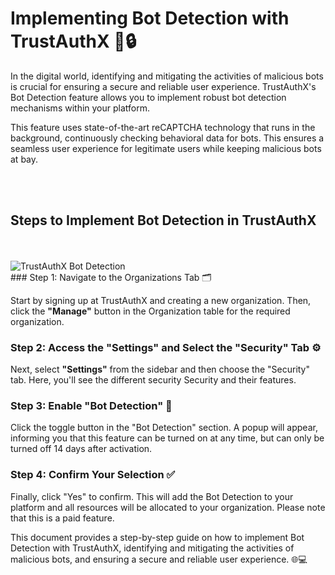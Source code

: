 
# Implementing Bot Detection with TrustAuthX 🤖🔒

In the digital world, identifying and mitigating the activities of malicious bots is crucial for ensuring a secure and reliable user experience. TrustAuthX's Bot Detection feature allows you to implement robust bot detection mechanisms within your platform.

This feature uses state-of-the-art reCAPTCHA technology that runs in the background, continuously checking behavioral data for bots. This ensures a seamless user experience for legitimate users while keeping malicious bots at bay.


<br/>
<br/>

## Steps to Implement Bot Detection in TrustAuthX
<br/>
<br/>
<Image src="/bot-detection.gif" alt="TrustAuthX Bot Detection" width={1000} height={1000} />

<Steps>

<br/>
### Step 1: Navigate to the Organizations Tab 🗂️

Start by signing up at TrustAuthX and creating a new organization. Then, click the **"Manage"** button in the Organization table for the required organization.

### Step 2: Access the "Settings" and Select the "Security" Tab ⚙️

Next, select **"Settings"** from the sidebar and then choose the "Security" tab. Here, you'll see the different security Security and their features.

### Step 3: Enable "Bot Detection" 🤖

Click the toggle button in the "Bot Detection" section. A popup will appear, informing you that this feature can be turned on at any time, but can only be turned off 14 days after activation.

### Step 4: Confirm Your Selection ✅

Finally, click "Yes" to confirm. This will add the Bot Detection to your platform and all resources will be allocated to your organization. Please note that this is a paid feature.

</Steps>

This document provides a step-by-step guide on how to implement Bot Detection with TrustAuthX, identifying and mitigating the activities of malicious bots, and ensuring a secure and reliable user experience. 🌐💻
